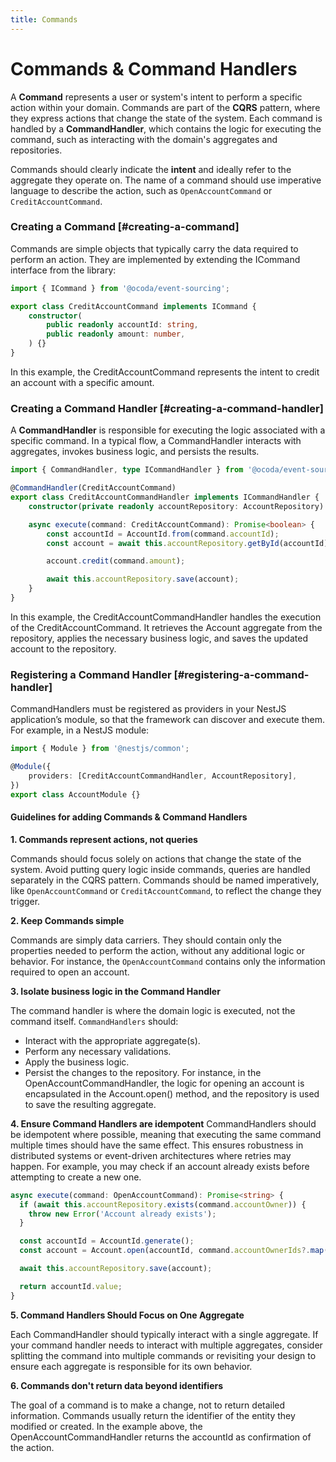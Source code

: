 ```yaml
---
title: Commands
---
```


# Commands & Command Handlers


 A **Command** represents a user or system's intent to perform a specific action within your domain. Commands are part of the **CQRS** pattern, where they express actions that change the state of the system. Each command is handled by a **CommandHandler**, which contains the logic for executing the command, such as interacting with the domain's aggregates and repositories.

Commands should clearly indicate the **intent** and ideally refer to the aggregate they operate on. The name of a command should use imperative language to describe the action, such as `OpenAccountCommand` or `CreditAccountCommand`.

### Creating a Command [#creating-a-command]

Commands are simple objects that typically carry the data required to perform an action. They are implemented by extending the ICommand interface from the library:

```typescript
import { ICommand } from '@ocoda/event-sourcing';

export class CreditAccountCommand implements ICommand {
	constructor(
		public readonly accountId: string,
		public readonly amount: number,
	) {}
}
```

In this example, the CreditAccountCommand represents the intent to credit an account with a specific amount.

### Creating a Command Handler [#creating-a-command-handler]

A **CommandHandler** is responsible for executing the logic associated with a specific command. In a typical flow, a CommandHandler interacts with aggregates, invokes business logic, and persists the results.

```typescript {3,9,11,13}
import { CommandHandler, type ICommandHandler } from '@ocoda/event-sourcing';

@CommandHandler(CreditAccountCommand)
export class CreditAccountCommandHandler implements ICommandHandler {
	constructor(private readonly accountRepository: AccountRepository) {}

	async execute(command: CreditAccountCommand): Promise<boolean> {
		const accountId = AccountId.from(command.accountId);
		const account = await this.accountRepository.getById(accountId);

		account.credit(command.amount);

		await this.accountRepository.save(account);
	}
}
```

In this example, the CreditAccountCommandHandler handles the execution of the CreditAccountCommand. It retrieves the Account aggregate from the repository, applies the necessary business logic, and saves the updated account to the repository.

### Registering a Command Handler [#registering-a-command-handler]

CommandHandlers must be registered as providers in your NestJS application’s module, so that the framework can discover and execute them. For example, in a NestJS module:

```typescript
import { Module } from '@nestjs/common';

@Module({
    providers: [CreditAccountCommandHandler, AccountRepository],
})
export class AccountModule {}
```

#### Guidelines for adding Commands & Command Handlers

**1. Commands represent actions, not queries**

Commands should focus solely on actions that change the state of the system. Avoid putting query logic inside commands, queries are handled separately in the CQRS pattern. Commands should be named imperatively, like `OpenAccountCommand` or `CreditAccountCommand`, to reflect the change they trigger.

**2. Keep Commands simple**

Commands are simply data carriers. They should contain only the properties needed to perform the action, without any additional logic or behavior. For instance, the `OpenAccountCommand` contains only the information required to open an account.

**3. Isolate business logic in the Command Handler**

The command handler is where the domain logic is executed, not the command itself. `CommandHandlers` should:
- Interact with the appropriate aggregate(s).
- Perform any necessary validations.
- Apply the business logic.
- Persist the changes to the repository.
For instance, in the OpenAccountCommandHandler, the logic for opening an account is encapsulated in the Account.open() method, and the repository is used to save the resulting aggregate.

**4. Ensure Command Handlers are idempotent**
CommandHandlers should be idempotent where possible, meaning that executing the same command multiple times should have the same effect. This ensures robustness in distributed systems or event-driven architectures where retries may happen. For example, you may check if an account already exists before attempting to create a new one.

```typescript
async execute(command: OpenAccountCommand): Promise<string> {
  if (await this.accountRepository.exists(command.accountOwner)) {
    throw new Error('Account already exists');
  }

  const accountId = AccountId.generate();
  const account = Account.open(accountId, command.accountOwnerIds?.map(AccountOwnerId.from));

  await this.accountRepository.save(account);

  return accountId.value;
}
```

**5. Command Handlers Should Focus on One Aggregate**

Each CommandHandler should typically interact with a single aggregate. If your command handler needs to interact with multiple aggregates, consider splitting the command into multiple commands or revisiting your design to ensure each aggregate is responsible for its own behavior.

**6. Commands don't return data beyond identifiers**

The goal of a command is to make a change, not to return detailed information. Commands usually return the identifier of the entity they modified or created. In the example above, the OpenAccountCommandHandler returns the accountId as confirmation of the action.